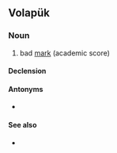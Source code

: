 ==Volapük==

===Noun===
{{vo-noun}}

# bad [[mark]] (academic score)

====Declension====
{{vo-decl-noun}}

====Antonyms====
* {{l|vo|beopenet}}

====See also====
* {{l|vo|penet}}